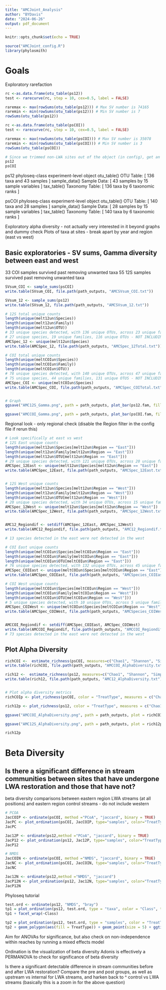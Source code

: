 ```yaml
---
title: "AMCJoint_Analysis"
author: "BYDavis"
date: "2024-06-26"
output: pdf_document
---
```


```r
knitr::opts_chunk$set(echo = TRUE)
```

```r
source("AMCJoint_config.R")
library(phylosmith)
```

# Goals

Exploratory rarefaction
```r
rc <-as.data.frame(otu_table(ps12))
test <- rarecurve(rc, step = 10, cex=0.5, label = FALSE)

raremax <- max(rowSums(otu_table(ps12))) # Max SV number is 74165
raremin <- min(rowSums(otu_table(ps12))) # Min SV number is 7
rowSums(otu_table(ps12))

rc <-as.data.frame(otu_table(psCOI))
test <- rarecurve(rc, step = 10, cex=0.5, label = FALSE)

raremax <- max(rowSums(otu_table(psCOI))) # Max SV number is 35078
raremin <- min(rowSums(otu_table(psCOI))) # Min SV number is 3
rowSums(otu_table(psCOI))

# Since we trimmed non-LWA sites out of the object (in config), get an updated snapshot of the phyloseq dimensions
ps12
psCOI
```

ps12
phyloseq-class experiment-level object
otu_table()   OTU Table:         [ 136 taxa and 43 samples ]
sample_data() Sample Data:       [ 43 samples by 15 sample variables ]
tax_table()   Taxonomy Table:    [ 136 taxa by 6 taxonomic ranks ]

psCOI
phyloseq-class experiment-level object
otu_table()   OTU Table:         [ 140 taxa and 28 samples ]
sample_data() Sample Data:       [ 28 samples by 15 sample variables ]
tax_table()   Taxonomy Table:    [ 140 taxa by 6 taxonomic ranks ]


Exploratory alpha diversity - not actually very interested in it beyond graphs and dummy check
Plots of taxa at sites - break apart by year and region (east vs west)

## Basic exploratories - SV sums, Gamma diversity between east and west
33 COI samples survived past removing unwanted taxa
55 12S samples survived past removing unwanted taxa
```r
SVsum_COI <- sample_sums(psCOI)
write.table(SVsum_COI, file.path(path_outputs, "AMCSVsum_COI.txt"))

SVsum_12 <- sample_sums(ps12)
write.table(SVsum_12, file.path(path_outputs, "AMCSVsum_12.txt"))

# 12S total unique counts
length(unique(melt12un$Species))
length(unique(melt12un$Family))
length(unique(melt12un$OTU))
# 33 unique species detected, with 136 unique OTUs, across 23 unique families - INCLUDING WEST
# 27 unique species, 19 unique families, 116 unique OTUs - NOT INCLUDING WEST
AMCSpec_12 <- unique(melt12un$Species)
write.table(AMCSpec_12, file.path(path_outputs, "AMCSpec_12Total.txt"))

# COI total unique counts
length(unique(meltCOIun$Species))
length(unique(meltCOIun$Family))
length(unique(meltCOIun$OTU))
# 78 unique species detected, with 140 unique OTUs, across 47 unique families - INCLUDING WEST
# 75 unique species, 44 unique families, 131 unique OTUS - NOT INCLUDING WEST
AMCSpec_COI <- unique(meltCOIun$Species)
write.table(AMCSpec_COI, file.path(path_outputs, "AMCSpec_COITotal.txt"))


# Graph
ggsave("AMC12S_Gamma.png", path = path_outputs, plot_bar(ps12.fam, fill="Family") + facet_grid(~Year, scales= "free_x", space = "free_x") + theme_bw() + theme(axis.text.x = element_text(angle = 90, vjust = 1, hjust=1)) + labs(x = "Site", y = "Number of SVs", title = "12S Overall Diversity")  + scale_colour_brewer(palette = "Set1") + theme(legend.position = "bottom"), width = 8, height = 7, units = "in") 

ggsave("AMCCOI_Gamma.png", path = path_outputs, plot_bar(psCOI.fam, fill="Family") + facet_grid(~Year, scales= "free_x", space = "free_x") + theme_bw() + theme(axis.text.x = element_text(angle = 90, vjust = 1, hjust=1)) + labs(x = "Site", y = "Number of SVs", title = "COI Overall Diversity")  + scale_colour_brewer(palette = "Set1") + theme(legend.position = "bottom"), width = 8, height = 10, units = "in") 
```

Regional look - only regional check (disable the Region filter in the config file if rerun this)
```r
# Look specifically at east vs west
# 12S East unique counts
length(unique(melt12un$Species[melt12un$Region == "East"]))
length(unique(melt12un$Family[melt12un$Region == "East"]))
length(unique(melt12un$OTU[melt12un$Region == "East"]))
# 29 unique species detected, with 121 unique OTUs, across 20 unique families
AMCSpec_12East <- unique(melt12un$Species[melt12un$Region == "East"])
write.table(AMCSpec_12East, file.path(path_outputs, "AMCSpec_12East.txt"))


# 12S West unique counts
length(unique(melt12un$Species[melt12un$Region == "West"]))
length(unique(melt12un$Family[melt12un$Region == "West"]))
length(unique(melt12un$OTU[melt12un$Region == "West"]))
# 20 unique species detected, with 34 unique OTUs, across 15 unique families
AMCSpec_12West <- unique(melt12un$Species[melt12un$Region == "West"])
write.table(AMCSpec_12West, file.path(path_outputs, "AMCSpec_12West.txt"))


AMC12_Regiondif <- setdiff(AMCSpec_12East, AMCSpec_12West)
write.table(AMC12_Regiondif, file.path(path_outputs, "AMC12_Regiondif.txt"))

# 13 species detected in the east were not detected in the west

# COI East unique counts
length(unique(meltCOIun$Species[meltCOIun$Region == "East"]))
length(unique(meltCOIun$Family[meltCOIun$Region == "East"]))
length(unique(meltCOIun$OTU[meltCOIun$Region == "East"]))
# 76 unique species detected, with 132 unique OTUs, across 45 unique families
AMCSpec_COIEast <- unique(meltCOIun$Species[meltCOIun$Region == "East"])
write.table(AMCSpec_COIEast, file.path(path_outputs, "AMCSpecies_COIEast.txt"))

# COI West unique counts
length(unique(meltCOIun$Species[meltCOIun$Region == "West"]))
length(unique(meltCOIun$Family[meltCOIun$Region == "West"]))
length(unique(meltCOIun$OTU[meltCOIun$Region == "West"]))
# 5 unique species detected, with 10 unique OTUs, across 5 unique families
AMCSpec_COIWest <- unique(meltCOIun$Species[meltCOIun$Region == "West"])
write.table(AMCSpec_COIWest, file.path(path_outputs, "AMCSpecies_COIWest.txt"))


AMCCOI_Regiondif <- setdiff(AMCSpec_COIEast, AMCSpec_COIWest)
write.table(AMCCOI_Regiondif, file.path(path_outputs, "AMCCOI_Regiondif.txt"))
# 73 species detected in the east were not detected in the west
```

## Plot Alpha Diversity
```r

richCOI <-  estimate_richness(psCOI, measures=c("Chao1", "Shannon", "Simpson"))
write.table(richCOI, file.path(path_outputs, "AMCCOI_AlphaDiversity.txt"))

rich12 <-  estimate_richness(ps12, measures=c("Chao1", "Shannon", "Simpson"))
write.table(rich12, file.path(path_outputs, "AMC12_AlphaDiversity.txt"))


# Plot alpha diversity metrics
richCOIp <- plot_richness(psCOI, color = "TreatType", measures = c("Chao1", "Shannon", "Simpson")) + geom_point(size=2, alpha=0.7) + scale_colour_brewer(palette = "Set1") + theme_bw() + labs(x = "Sample", title = "COI  Alpha Diversity Measures") + theme(axis.text.x = element_text(angle = 90, vjust = 1, hjust=1)) + theme(axis.title.y = element_blank(), axis.title.x = element_blank(), axis.text.x = element_blank())  + theme(legend.position = "bottom")

rich12p <- plot_richness(ps12, color = "TreatType", measures = c("Chao1", "Shannon", "Simpson")) + geom_point(size=2, alpha=0.7) + scale_colour_brewer(palette = "Set1") + theme_bw()  + labs(x = "Sample", title = "12S Alpha Diversity Measures") + theme(axis.text.x = element_text(angle = 90, vjust = 1, hjust=1)) + theme(axis.title.x = element_blank(), axis.title.y = element_blank(), axis.text.x = element_blank()) + theme(legend.position = "bottom")

ggsave("AMCCOI_AlphaDiversity.png", path = path_outputs, plot = richCOIp, width = 10, height = 5, units = "in")

ggsave("AMC12S_AlphaDiversity.png", path = path_outputs, plot = rich12p, width = 10, height = 5, units = "in")

rich12p
```

# Beta Diversity

## Is there a significant difference in stream communities between sites that have undergone LWA restoration and those that have not?
beta diversity comparisons between eastern region LWA streams (at all positions) and eastern region control streams - do not include western

```r
# PCOA
JacCOIP <- ordinate(psCOI, method ="PCoA", "jaccard", binary = TRUE)
JacPC <- plot_ordination(psCOI, JacCOIP, type="samples", color="TreatType") 
JacPC

Jac12P <- ordinate(ps12,method ="PCoA", "jaccard", binary = TRUE)
JacP12 <- plot_ordination(ps12, Jac12P, type="samples", color="TreatType")
JacP12

# NMDS
JacCOIN <- ordinate(psCOI, method ="NMDS", "jaccard", binary = TRUE)
JacNC <- plot_ordination(psCOI, JacCOIN, type="samples", color="TreatType") 
JacNC

Jac12N <- ordinate(ps12,method ="NMDS", "jaccard")
JacP12N <- plot_ordination(ps12, Jac12N, type="samples", color="TreatType")
JacP12N
```


Phyloseq tutorial
```r
test.ord <- ordinate(ps12, "NMDS", "bray")
tp1 = plot_ordination(ps12, test.ord, type = "taxa", color = "Class", title = "taxa")
tp1 + facet_wrap(~Class)

tp2 = plot_ordination(ps12, test.ord, type = "samples", color = "TreatType")
tp2 + geom_polygon(aes(fill = TreatType)) + geom_point(size = 5) + ggtitle("samples")
```


Aim for ANOVAs for significance, but also check on non-independence within reaches by running a mixed effects model


Ordination is the visualization of beta diversity
Adonis is effectively a PERMANOVA to check for significance of beta diversity

Is there a significant detectable difference in stream communities before and after LWA restoration?
Compare the pre and post groups, as well as upstream vs internal for LWA streams, and harken back to ^ control vs LWA streams (basically this is a zoom in for the above question)
